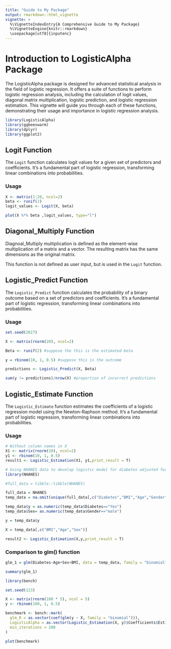 ```yaml
---
title: "Guide to My Package"
output: rmarkdown::html_vignette
vignette: >
  %\VignetteIndexEntry{A Comprehensive Guide to My Package}
  %\VignetteEngine{knitr::rmarkdown}
  \usepackage[utf8]{inputenc}
---
```



# Introduction to LogisticAlpha Package

The LogisticAlpha package is designed for advanced statistical analysis in the field of logistic regression. It offers a suite of functions to perform logistic regression analysis, including the calculation of logit values, diagonal matrix multiplication, logistic prediction, and logistic regression estimation. This vignette will guide you through each of these functions, demonstrating their usage and importance in logistic regression analysis.

```r

library(LogisticAlpha)
library(ggbeeswarm)
library(dplyr)
library(ggplot2)

```


## Logit Function

The `Logit` function calculates logit values for a given set of predictors and coefficients. It's a fundamental part of logistic regression, transforming linear combinations into probabilities.

### Usage

```r
X <- matrix(1:20, ncol=2)
beta <- runif(2)
logit_values <- Logit(X, beta)

plot(X %*% beta ,logit_values, type="l")

```

## Diagonal_Multiply Function

Diagnoal_Multiply multiplication is defined as the element-wise multiplication of a matrix and a vector. The resulting matrix has the same dimensions as the original matrix.

This function is not defined as user input, but is used in the `Logit` function.


## Logistic_Predict Function

The `Logistic_Predict` function calculates the probability of a binary outcome based on a set of predictors and coefficients. It's a fundamental part of logistic regression, transforming linear combinations into probabilities.

### Usage

```r
set.seed(2027)

X <- matrix(rnorm(20), ncol=2)

Beta <- runif(2) #suppose the this is the estimated beta

y = rbinom(10, 1, 0.5) #suppose this is the outcome

predictions <- Logistic_Predict(X, Beta)

sum(y != predictions)/nrow(X) #proportion of incorrect predictions


```

## Logistic_Estimate Function

The `Logistic_Estimate` function estimates the coefficients of a logistic regression model using the Newton-Raphson method. It's a fundamental part of logistic regression, transforming linear combinations into probabilities.

### Usage

```r

# Without column names in X
X1 <- matrix(rnorm(20), ncol=2)
y1 <- rbinom(10, 1, 0.5)
result1 <- Logistic_Estimation(X1, y1,print_result = T)

```

```r

# Using NHANES data to develop logistic model for diabetes adjusted for Demographic variables
library(NHANES)

#full_data = tibble::tibble(NHANES)

full_data = NHANES
temp_data = na.omit(unique(full_data[,c("Diabetes","BMI","Age","Gender")]))

temp_data$y = as.numeric(temp_data$Diabetes=="Yes")
temp_data$Sex= as.numeric(temp_data$Gender=="male")

y = temp_data$y

X = temp_data[,c("BMI","Age","Sex")]

result2 <- Logistic_Estimation(X,y,print_result = T)


```
### Comparison to glm() function

```r

glm_1 = glm(Diabetes~Age+Sex+BMI, data = temp_data, family = "binomial")

summary(glm_1)
```

```r
library(bench)

set.seed(123)

X <- matrix(rnorm(100 * 5), ncol = 5)
y <- rbinom(100, 1, 0.5)

benchmark <- bench::mark(
  glm_R = as.vector(coef(glm(y ~ X, family = "binomial"))),
  LogisticAlpha = as.vector(Logistic_Estimation(X, y)$Coefficients$Estimate),
  min_iterations = 200
)


```

```r

plot(benchmark)
```





